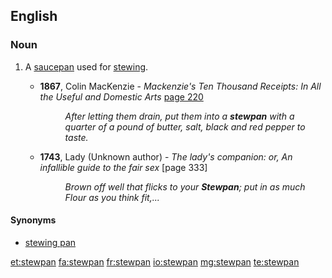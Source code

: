 ==English==

===Noun===
{{en-noun}}

# {{context|archaic|cookware}} A [[saucepan]] used for [[stew]]ing.
#*'''1867''', Colin MacKenzie - ''Mackenzie's Ten Thousand Receipts: In All the Useful and Domestic Arts'' [http://books.google.co.uk/books?id=GZxBAAAAIAAJ&q=stewpan&dq=stewpan&lr=&pgis=1 page 220]
#*:''After letting them drain, put them into a '''stewpan''' with a quarter of a pound of butter, salt, black and red pepper to taste.''
#*'''1743''', Lady (Unknown author) - ''The lady's companion: or, An infallible guide to the fair sex'' [page 333]
#*:''Brown off well that flicks to your '''Stewpan'''; put in as much Flour as you think fit,...''

====Synonyms====
*[[stewing pan]]

[[et:stewpan]]
[[fa:stewpan]]
[[fr:stewpan]]
[[io:stewpan]]
[[mg:stewpan]]
[[te:stewpan]]
